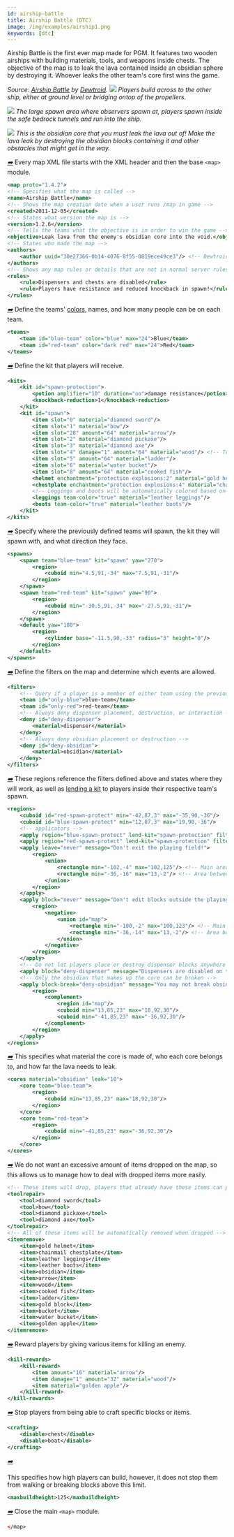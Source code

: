 ```yaml
---
id: airship-battle
title: Airship Battle (DTC)
image: /img/examples/airship1.png
keywords: [dtc]
---
```


Airship Battle is the first ever map made for PGM.
It features two wooden airships with building materials, tools, and weapons inside chests.
The objective of the map is to leak the lava contained inside an obsidian sphere by destroying it.
Whoever leaks the other team's core first wins the game.

_Source: [Airship Battle](https://github.com/MCResourcePile/overcast-maps/tree/master/maps/airship_battle) by [Dewtroid](https://twitter.com/dewtroid)._
![](/img/examples/airship1.png)
_Players build across to the other ship, either at ground level or bridging ontop of the propellers._

![](/img/examples/airship2.png)
_The large spawn area where observers spawn at, players spawn inside the safe bedrock
tunnels and run into the ship._

![](/img/examples/airship3.png)
_This is the obsidian core that you must leak the lava out of!
Make the lava leak by destroying the obsidian blocks containing it and other obstacles that might get in the way._

[<i className="icon-right">➡️</i>](/docs/modules/general/main)
Every map XML file starts with the XML header and then the base `<map>` module.

```xml
<map proto="1.4.2">
<!-- Specifies what the map is called -->
<name>Airship Battle</name>
<!-- Shows the map creation date when a user runs /map in game -->
<created>2011-12-05</created>
<!-- States what version the map is -->
<version>1.2.6</version>
<!-- Tells the teams what the objective is in order to win the game -->
<objective>Leak lava from the enemy's obsidian core into the void.</objective>
<!-- States who made the map -->
<authors>
    <author uuid="30e27366-0b14-4076-8f55-0819ece49ce3"/> <!-- Dewtroid -->
</authors>
<!-- Shows any map rules or details that are not in normal server rules which appears when running /map -->
<rules>
    <rule>Dispensers and chests are disabled</rule>
    <rule>Players have resistance and reduced knockback in spawn!</rule>
</rules>
```

[<i className="icon-right">➡️</i>](/docs/modules/format/teams)
Define the teams' [colors](/docs/reference/misc/formatting#chatColors), names, and how many people can be on each team.

```xml
<teams>
    <team id="blue-team" color="blue" max="24">Blue</team>
    <team id="red-team" color="dark red" max="24">Red</team>
</teams>
```

[<i className="icon-right">➡️</i>](/docs/modules/gear/kits)
Define the kit that players will receive.

```xml
<kits>
    <kit id="spawn-protection">
        <potion amplifier="10" duration="oo">damage resistance</potion>
        <knockback-reduction>1</knockback-reduction>
    </kit>
    <kit id="spawn">
        <item slot="0" material="diamond sword"/>
        <item slot="1" material="bow"/>
        <item slot="28" amount="64" material="arrow"/>
        <item slot="2" material="diamond pickaxe"/>
        <item slot="3" material="diamond axe"/>
        <item slot="4" damage="1" amount="64" material="wood"/> <!-- To get spruce planks, damage must be "1" -->
        <item slot="5" amount="64" material="ladder"/>
        <item slot="6" material="water bucket"/>
        <item slot="8" amount="64" material="cooked fish"/>
        <helmet enchantment="protection explosions:2" material="gold helmet"/>
        <chestplate enchantment="protection explosions:4" material="chainmail chestplate"/>
        <!-- Leggings and boots will be automatically colored based on the player's team -->
        <leggings team-color="true" material="leather leggings"/>
        <boots team-color="true" material="leather boots"/>
    </kit>
</kits>
```

[<i className="icon-right">➡️</i>](/docs/modules/mechanics/spawns)
Specify where the previously defined teams will spawn, the kit they will spawn with, and what direction they face.

```xml
<spawns>
    <spawn team="blue-team" kit="spawn" yaw="270">
        <region>
            <cuboid min="4.5,91,-34" max="7.5,91,-31"/>
        </region>
    </spawn>
    <spawn team="red-team" kit="spawn" yaw="90">
        <region>
            <cuboid min="-30.5,91,-34" max="-27.5,91,-31"/>
        </region>
    </spawn>
    <default yaw="180">
        <region>
            <cylinder base="-11.5,90,-33" radius="3" height="0"/>
        </region>
    </default>
</spawns>
```

[<i className="icon-right">➡️</i>](/docs/modules/mechanics/filters)
Define the filters on the map and determine which events are allowed.

```xml
<filters>
    <!-- Query if a player is a member of either team using the previously defined team ID -->
    <team id="only-blue">blue-team</team>
    <team id="only-red">red-team</team>
    <!-- Always deny dispenser placement, destruction, or interaction -->
    <deny id="deny-dispenser">
        <material>dispenser</material>
    </deny>
    <!-- Always deny obsidian placement or destruction -->
    <deny id="deny-obsidian">
        <material>obsidian</material>
    </deny>
</filters>
```

[<i className="icon-right">➡️</i>](/docs/modules/mechanics/regions)
These regions reference the filters defined above and states where they will work, as well as [lending a kit](/docs/modules/mechanics/regions#apply-effects) to players inside their respective team's spawn.

```xml
<regions>
    <cuboid id="red-spawn-protect" min="-42,87,3" max="-35,90,-36"/>
    <cuboid id="blue-spawn-protect" min="12,87,3" max="19,90,-36"/>
    <!-- applicators -->
    <apply region="blue-spawn-protect" lend-kit="spawn-protection" filter="only-blue"/>
    <apply region="red-spawn-protect" lend-kit="spawn-protection" filter="only-red"/>
    <apply leave="never" message="Don't exit the playing field!">
        <region>
            <union>
                <rectangle min="-102,-4" max="102,125"/> <!-- Main area -->
                <rectangle min="-36,-16" max="13,-2"/> <!-- Area between spawn tunnels -->
            </union>
        </region>
    </apply>
    <apply block="never" message="Don't edit blocks outside the playing field!">
        <region>
            <negative>
                <union id="map">
                    <rectangle min="-100,-2" max="100,123"/> <!-- Main area -->
                    <rectangle min="-36,-14" max="13,-2"/> <!-- Area between spawn tunnels -->
                </union>
            </negative>
        </region>
    </apply>
    <!-- Do not let players place or destroy dispenser blocks anywhere on the map -->
    <apply block="deny-dispenser" message="Dispensers are disabled on this map!"/>
    <!-- Only the obsidian that makes up the core can be broken -->
    <apply block-break="deny-obsidian" message="You may not break obsidian outside the core area!">
        <region>
            <complement>
                <region id="map"/>
                <cuboid min="13,85,23" max="18,92,30"/>
                <cuboid min="-41,85,23" max="-36,92,30"/>
            </complement>
        </region>
    </apply>
</regions>
```

[<i className="icon-right">➡️</i>](/docs/modules/objectives/dtc)
This specifies what material the core is made of, who each core belongs to, and how far the lava needs to leak.

```xml
<cores material="obsidian" leak="10">
    <core team="blue-team">
        <region>
            <cuboid min="13,85,23" max="18,92,30"/>
        </region>
    </core>
    <core team="red-team">
        <region>
            <cuboid min="-41,85,23" max="-36,92,30"/>
        </region>
    </core>
</cores>
```

[<i className="icon-right">➡️</i>](/docs/modules/gear/repair-remove-keep)
We do not want an excessive amount of items dropped on the map, so this allows us to manage how to deal with dropped items more easily.

```xml
<!-- These items will drop, players that already have these items can pick it up and will be merged -->
<toolrepair>
    <tool>diamond sword</tool>
    <tool>bow</tool>
    <tool>diamond pickaxe</tool>
    <tool>diamond axe</tool>
</toolrepair>
<!-- All of these items will be automatically removed when dropped -->
<itemremove>
    <item>gold helmet</item>
    <item>chainmail chestplate</item>
    <item>leather leggings</item>
    <item>leather boots</item>
    <item>obsidian</item>
    <item>arrow</item>
    <item>wood</item>
    <item>cooked fish</item>
    <item>ladder</item>
    <item>gold block</item>
    <item>bucket</item>
    <item>water bucket</item>
	<item>golden apple</item>
</itemremove>
```

[<i className="icon-right">➡️</i>](/docs/modules/gear/kill-rewards)
Reward players by giving various items for killing an enemy.

```xml
<kill-rewards>
    <kill-reward>
        <item amount="16" material="arrow"/>
        <item damage="1" amount="32" material="wood"/>
        <item material="golden apple"/>
    </kill-reward>
</kill-rewards>
```

[<i className="icon-right">➡️</i>](/docs/modules/gear/crafting)
Stop players from being able to craft specific blocks or items.

```xml
<crafting>
    <disable>chest</disable>
    <disable>boat</disable>
</crafting>
```

[<i className="icon-right">➡️</i>](/docs/modules/environment/world/#build-height)

This specifies how high players can build, however, it does not stop them from walking or breaking blocks above this limit.

```xml
<maxbuildheight>125</maxbuildheight>
```

[<i className="icon-right">➡️</i>](/docs/modules/general/main)
Close the main `<map>` module.

```xml
</map>
```
